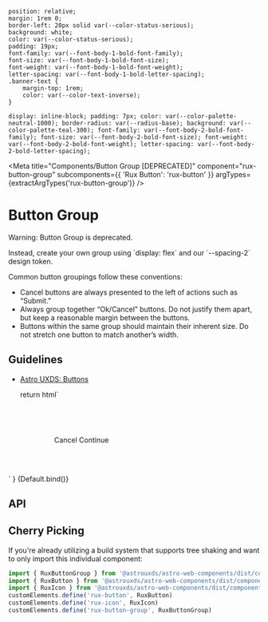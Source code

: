     position: relative;
    margin: 1rem 0;
    border-left: 20px solid var(--color-status-serious);
    background: white;
    color: var(--color-status-serious);
    padding: 19px;
    font-family: var(--font-body-1-bold-font-family);
    font-size: var(--font-body-1-bold-font-size);
    font-weight: var(--font-body-1-bold-font-weight);
    letter-spacing: var(--font-body-1-bold-letter-spacing);
    .banner-text {
        margin-top: 1rem;
        color: var(--color-text-inverse);
    }
`
  display: inline-block;
  padding: 7px;
  color: var(--color-palette-neutral-1000);
  border-radius: var(--radius-base);
  background: var(--color-palette-teal-300);
      font-family: var(--font-body-2-bold-font-family);
    font-size: var(--font-body-2-bold-font-size);
    font-weight: var(--font-body-2-bold-font-weight);
    letter-spacing: var(--font-body-2-bold-letter-spacing);
`


<Meta
    title="Components/Button Group [DEPRECATED]"
    component="rux-button-group"
    subcomponents={{ 'Rux Button': 'rux-button' }}
    argTypes={extractArgTypes('rux-button-group')}
/>

# Button Group

<StyledDiv>
    <div>Warning: Button Group is deprecated.</div>
    <p class="banner-text">
        Instead, create your own group using `display: flex` and our `--spacing-2` design token.
    </p>
</StyledDiv>
 
Common button groupings follow these conventions:

-   Cancel buttons are always presented to the left of actions such as “Submit.”
-   Always group together “Ok/Cancel” buttons. Do not justify them apart, but keep a reasonable margin between the buttons.
-   Buttons within the same group should maintain their inherent size. Do not stretch one button to match another’s width.

## Guidelines

-   [Astro UXDS: Buttons](http://www.astrouxds.com/ui-components/buttons)

    return html`
<style>
    .light-theme {
        --exampleContainerBackgroundColor: var(--color-text-inverse);
        --exampleContainerBorderColor: var(--colorQuaternaryLighten1);
    }
    .dark-theme {
        --exampleContainerBackgroundColor: var(
            --color-background-surface-default
        );
        --exampleContainerBorderColor: #283f58;
    }
    .example-container {
        min-width: 20rem;
        background: var(--exampleContainerBackgroundColor);
        border: 1px solid var(--exampleContainerBorderColor);
        padding: 0.625rem;
        display: block;
    }
</style>
<div style="padding: 10%; display: flex; justify-content: center;">
    <div class="example-container">
        <rux-button-group
            h-align="${args.hAlign ? args.hAlign : 'right'}"
        >
            <rux-button secondary>Cancel</rux-button>
            <rux-button>Continue</rux-button>
        </rux-button-group>
    </div>
</div>
    `
}

<Canvas>
    <Story args={{ hAlign: 'right' }} name="Button Group">
        {Default.bind()}
    </Story>
</Canvas>

## API

<ArgsTable of="rux-button-group" />

## Cherry Picking

If you're already utilizing a build system that supports tree shaking and want to only import this individual component:

```js
import { RuxButtonGroup } from '@astrouxds/astro-web-components/dist/components/rux-button-group.js'
import { RuxButton } from '@astrouxds/astro-web-components/dist/components/rux-button.js'
import { RuxIcon } from '@astrouxds/astro-web-components/dist/components/rux-icon.js'
customElements.define('rux-button', RuxButton)
customElements.define('rux-icon', RuxIcon)
customElements.define('rux-button-group', RuxButtonGroup)
```
